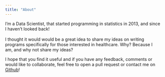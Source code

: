 ```yaml
---
title: "About"
---
```


I'm a Data Scientist, that started programming in statistics in 2013, and since I haven't looked back! \
\
I thought it would would be a great idea to share my ideas on writing programs specifically for those interested in healthcare. Why? Because I am, and why not share my ideas?

I hope that you find it useful and if you have any feedback, comments or would like to collaborate, feel free to open a pull request or contact me on [Github](https://github.com/tb011/tb011.github.io)!
